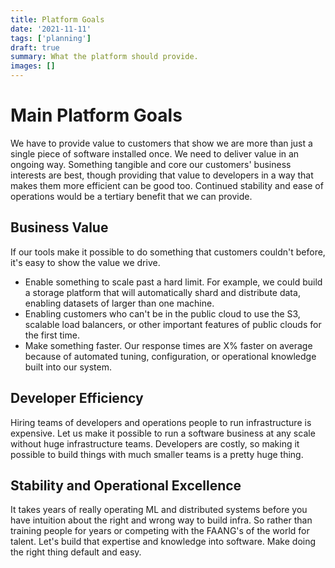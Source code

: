 ```yaml
---
title: Platform Goals
date: '2021-11-11'
tags: ['planning']
draft: true
summary: What the platform should provide.
images: []
---
```


# Main Platform Goals

We have to provide value to customers that show we are more than just a single piece of software installed once. We need to deliver value in an ongoing way. Something tangible and core our customers' business interests are best, though providing that value to developers in a way that makes them more efficient can be good too. Continued stability and ease of operations would be a tertiary benefit that we can provide.

## Business Value

If our tools make it possible to do something that customers couldn't before, it's easy to show the value we drive.

- Enable something to scale past a hard limit. For example, we could build a storage platform that will automatically shard and distribute data, enabling datasets of larger than one machine.
- Enabling customers who can't be in the public cloud to use the S3, scalable load balancers, or other important features of public clouds for the first time.
- Make something faster. Our response times are X% faster on average because of automated tuning, configuration, or operational knowledge built into our system.

## Developer Efficiency

Hiring teams of developers and operations people to run infrastructure is expensive. Let us make it possible to run a software business at any scale without huge infrastructure teams. Developers are costly, so making it possible to build things with much smaller teams is a pretty huge thing.

## Stability and Operational Excellence

It takes years of really operating ML and distributed systems before you have intuition about the right and wrong way to build infra. So rather than training people for years or competing with the FAANG's of the world for talent. Let's build that expertise and knowledge into software. Make doing the right thing default and easy.
